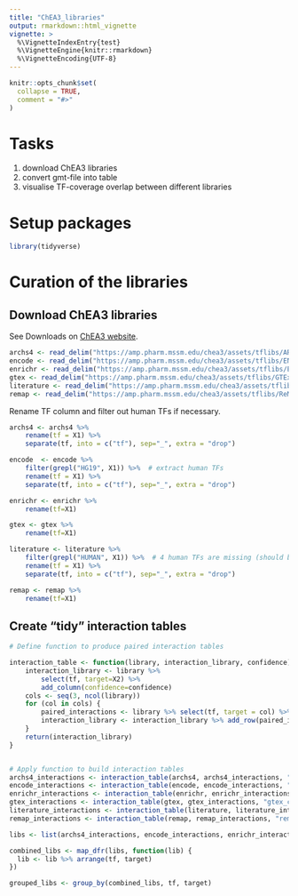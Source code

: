 ```yaml
---
title: "ChEA3_libraries"
output: rmarkdown::html_vignette
vignette: >
  %\VignetteIndexEntry{test}
  %\VignetteEngine{knitr::rmarkdown}
  %\VignetteEncoding{UTF-8}
---
```


```r
knitr::opts_chunk$set(
  collapse = TRUE,
  comment = "#>"
)
```

# Tasks

1. download ChEA3 libraries  
2. convert gmt-file into table  
3. visualise TF-coverage overlap between different libraries  

# Setup packages

```r
library(tidyverse)
```

# Curation of the libraries

## Download ChEA3 libraries

See Downloads on [ChEA3 website](https://amp.pharm.mssm.edu/chea3/).

```r
archs4 <- read_delim("https://amp.pharm.mssm.edu/chea3/assets/tflibs/ARCHS4_Coexpression.gmt", delim = "\t", col_names = FALSE)
encode <- read_delim("https://amp.pharm.mssm.edu/chea3/assets/tflibs/ENCODE_ChIP-seq.gmt", delim = "\t", col_names = FALSE)
enrichr <- read_delim("https://amp.pharm.mssm.edu/chea3/assets/tflibs/Enrichr_Queries.gmt", delim = "\t", col_names = FALSE)
gtex <- read_delim("https://amp.pharm.mssm.edu/chea3/assets/tflibs/GTEx_Coexpression.gmt", delim = "\t", col_names = FALSE)
literature <- read_delim("https://amp.pharm.mssm.edu/chea3/assets/tflibs/Literature_ChIP-seq.gmt", delim = "\t", col_names = FALSE)
remap <- read_delim("https://amp.pharm.mssm.edu/chea3/assets/tflibs/ReMap_ChIP-seq.gmt", delim = "\t", col_names = FALSE)
```

Rename TF column and filter out human TFs if necessary.

```r
archs4 <- archs4 %>% 
    rename(tf = X1) %>%
    separate(tf, into = c("tf"), sep="_", extra = "drop")

encode  <- encode %>% 
    filter(grepl("HG19", X1)) %>%  # extract human TFs
    rename(tf = X1) %>%
    separate(tf, into = c("tf"), sep="_", extra = "drop")

enrichr <- enrichr %>% 
    rename(tf=X1)

gtex <- gtex %>% 
    rename(tf=X1)

literature <- literature %>% 
    filter(grepl("HUMAN", X1)) %>%  # 4 human TFs are missing (should be 138)
    rename(tf = X1) %>%
    separate(tf, into = c("tf"), sep="_", extra = "drop")

remap <- remap %>% 
    rename(tf=X1)
```

## Create "tidy" interaction tables

```r
# Define function to produce paired interaction tables

interaction_table <- function(library, interaction_library, confidence) {
    interaction_library <- library %>%
        select(tf, target=X2) %>% 
        add_column(confidence=confidence)
    cols <- seq(3, ncol(library))
    for (col in cols) {
        paired_interactions <- library %>% select(tf, target = col) %>% add_column(confidence=confidence)
        interaction_library <- interaction_library %>% add_row(paired_interactions)
    }
    return(interaction_library)
}


# Apply function to build interaction tables
archs4_interactions <- interaction_table(archs4, archs4_interactions, "archs4_coexpression")
encode_interactions <- interaction_table(encode, encode_interactions, "encode_chip-seq")
enrichr_interactions <- interaction_table(enrichr, enrichr_interactions, "enrichr_queries")
gtex_interactions <- interaction_table(gtex, gtex_interactions, "gtex_coexpression")
literature_interactions <- interaction_table(literature, literature_interactions, "literature_chip-seq")
remap_interactions <- interaction_table(remap, remap_interactions, "remap_chip-seq")

libs <- list(archs4_interactions, encode_interactions, enrichr_interactions, gtex_interactions, literature_interactions, remap_interactions)

combined_libs <- map_dfr(libs, function(lib) {
  lib <- lib %>% arrange(tf, target)
})

grouped_libs <- group_by(combined_libs, tf, target)

```


